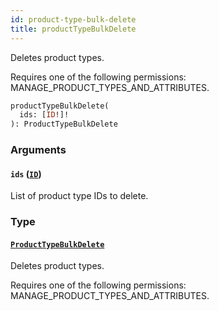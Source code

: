 ```yaml
---
id: product-type-bulk-delete
title: productTypeBulkDelete
---
```


Deletes product types.

Requires one of the following permissions: MANAGE_PRODUCT_TYPES_AND_ATTRIBUTES.

```graphql
productTypeBulkDelete(
  ids: [ID!]!
): ProductTypeBulkDelete
```

### Arguments

#### `ids` ([`ID`](../../../developer/api-reference/scalars/id))

List of product type IDs to delete.

### Type

#### [`ProductTypeBulkDelete`](../../../developer/api-reference/objects/product-type-bulk-delete)

Deletes product types.

Requires one of the following permissions: MANAGE_PRODUCT_TYPES_AND_ATTRIBUTES.
